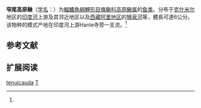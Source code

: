 {{Speciesbox
| name = 窄尾高原鳅
| status = NE
| status_system = IUCN3.1
| image = 
| genus = Triplophysa
| species = tenuicauda
| authority = Steindachner, 1866<ref name='id6415'>{{cite web| url =http://www.bioinfo.cn/db05/BjdwSpecies.php?action=view&id=6415| title =窄尾高原鳅| work =中国动物物种编目数据库| publisher =中国科学院微生物研究所| author =中国科学院动物研究所| accessdate =2009-04-11| deadurl =yes| archiveurl =https://web.archive.org/web/20160305021440/http://www.bioinfo.cn/db05/BjdwSpecies.php?action=view&id=6415| archivedate =2016-03-05}}</ref>
| synonyms = *''Cobitis tenuicauda'',Steindachner, 1866
*''Nemachilus tenuicauda'',Steindachner, 1866
}}

'''窄尾高原鳅'''（[[学名|学名]]：{{lang|la|''Triplophysa tenuicauda''}}）为[[輻鰭魚綱|輻鰭魚綱]][[鯉形目|鯉形目]][[條鳅科|條鳅科]][[高原鳅属|高原鳅属]]的[[鱼类|鱼类]]。分布于[[克什米尔|克什米尔]]地区的[[印度河|印度河]]上游及其邻近地区以及[[西藏|西藏]][[阿里地区|阿里地区]]的[[狮泉河|狮泉河]]等，體長可達6公分。该物种的模式产地在印度河上游Hanle寺旁一支流。<ref name='id6415'/>

== 参考文献 ==
{{reflist}}

== 扩展阅读 ==
{{refbegin}}
{{wikispecies-inline|Triplophysa tenuicauda|窄尾高原鳅}}
{{refend}}
{{Taxonbar|from=Q1041018}}

[[Category:高原鳅属|tenuicauda]]
[[Category:1866年描述的魚類|T]]


{{鯉形目小作品}}